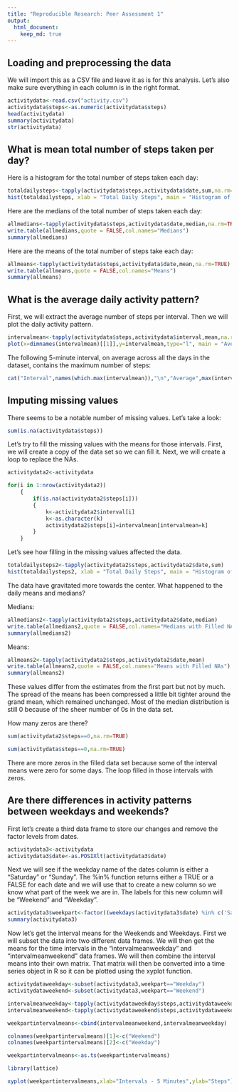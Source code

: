 ```yaml
---
title: "Reproducible Research: Peer Assessment 1"
output: 
  html_document:
    keep_md: true
---
```



## Loading and preprocessing the data

We will import this as a CSV file and leave it as is for this analysis. Let's also make sure everything in each column is in the right format. 

```r
activitydata<-read.csv("activity.csv")
activitydata$steps<-as.numeric(activitydata$steps)
head(activitydata)
summary(activitydata)
str(activitydata)
```

## What is mean total number of steps taken per day?

Here is a histogram for the total number of steps taken each day:

```r
totaldailysteps<-tapply(activitydata$steps,activitydata$date,sum,na.rm=TRUE)
hist(totaldailysteps, xlab = "Total Daily Steps", main = "Histogram of Total Daily Steps")
```

Here are the medians of the total number of steps taken each day:
```r
allmedians<-tapply(activitydata$steps,activitydata$date,median,na.rm=TRUE)
write.table(allmedians,quote = FALSE,col.names="Medians")
summary(allmedians)
```

Here are the means of the total number of steps take each day:
```r
allmeans<-tapply(activitydata$steps,activitydata$date,mean,na.rm=TRUE)
write.table(allmeans,quote = FALSE,col.names="Means")
summary(allmeans)
```
## What is the average daily activity pattern?

First, we will extract the average number of steps per interval. Then we will plot the daily activity pattern.

```r
intervalmean<-tapply(activitydata$steps,activitydata$interval,mean,na.rm=TRUE)
plot(x=dimnames(intervalmean)[[1]],y=intervalmean,type="l", main = "Average Daily Activity Pattern", xlab = "Intervals - 5 Minutes", ylab = "Interval Means")
```

The following 5-minute interval, on average across all the days in the dataset, contains the maximum number of steps:

```r
cat("Interval",names(which.max(intervalmean)),"\n","Average",max(intervalmean))

```

## Imputing missing values

There seems to be a notable number of missing values. Let's take a look:
```r
sum(is.na(activitydata$steps))
```
Let's try to fill the missing values with the means for those intervals. First, we will create a copy of the data set so we can fill it. Next, we will create a loop to replace the NAs. 

```r
activitydata2<-activitydata

for(i in 1:nrow(activitydata2))
    {
        if(is.na(activitydata2$steps[i]))
        {
            k<-activitydata2$interval[i]
            k<-as.character(k)
            activitydata2$steps[i]=intervalmean[intervalmean=k]
        }
    }
```

Let's see how filling in the missing values affected the data.

```r
totaldailysteps2<-tapply(activitydata2$steps,activitydata2$date,sum)
hist(totaldailysteps2, xlab = "Total Daily Steps", main = "Histogram of Total Daily Steps with NAs Replaced")
```

The data have gravitated more towards the center. What happened to the daily means and medians?

Medians:
```r
allmedians2<-tapply(activitydata2$steps,activitydata2$date,median)
write.table(allmedians2,quote = FALSE,col.names="Medians with Filled NAs")
summary(allmedians2)
```

Means:
```r
allmeans2<-tapply(activitydata2$steps,activitydata2$date,mean)
write.table(allmeans2,quote = FALSE,col.names="Means with Filled NAs")
summary(allmeans2)
```

These values differ from the estimates from the first part but not by much. The spread of the means has been compressed a little bit tighter around the grand mean, which remained unchanged. Most of the median distribution is still 0 because of the sheer number of 0s in the data set. 

How many zeros are there?
```r
sum(activitydata2$steps==0,na.rm=TRUE)

sum(activitydata$steps==0,na.rm=TRUE)
```

There are more zeros in the filled data set because some of the interval means were zero for some days. The loop filled in those intervals with zeros.

## Are there differences in activity patterns between weekdays and weekends?

First let's create a third data frame to store our changes and remove the factor levels from dates.

```r
activitydata3<-activitydata
activitydata3$date<-as.POSIXlt(activitydata3$date)
```

Next we will see if the weekday name of the dates column is either a "Saturday" or "Sunday". The %in% function returns either a TRUE or a FALSE for each date and we will use that to create a new column so we know what part of the week we are in. The labels for this new column will be "Weekend" and "Weekday".

```r
activitydata3$weekpart<-factor((weekdays(activitydata3$date) %in% c('Saturday','Sunday')),levels=c(TRUE,FALSE),labels=c('Weekend','Weekday'))
summary(activitydata3)
```

Now let's get the interval means for the Weekends and Weekdays. First we will subset the data into two different data frames. We will then get the means for the time intervals in the "intervalmeanweekday" and "intervalmeanweekend" data frames. We will then combine the interval means into their own matrix. That matrix will then be converted into a time series object in R so it can be plotted using the xyplot function.
```r
activitydataweekday<-subset(activitydata3,weekpart=="Weekday")
activitydataweekend<-subset(activitydata3,weekpart=="Weekend")

intervalmeanweekday<-tapply(activitydataweekday$steps,activitydataweekday$interval,mean,na.rm=TRUE)
intervalmeanweekend<-tapply(activitydataweekend$steps,activitydataweekend$interval,mean,na.rm=TRUE)

weekpartintervalmeans<-cbind(intervalmeanweekend,intervalmeanweekday)

colnames(weekpartintervalmeans)[1]<-c("Weekend")
colnames(weekpartintervalmeans)[2]<-c("Weekday")

weekpartintervalmeans<-as.ts(weekpartintervalmeans)

library(lattice)

xyplot(weekpartintervalmeans,xlab="Intervals - 5 Minutes",ylab="Steps")
```